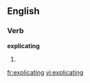 ==English==

===Verb===
'''explicating'''

# {{present participle of|[[explicate]]}}

[[fr:explicating]]
[[vi:explicating]]